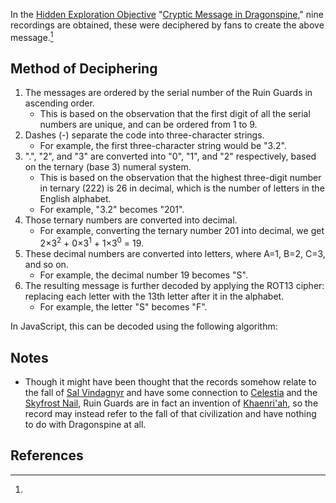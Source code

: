 {{Hidden Exploration Objectives Infobox
|image      = Record of Serial No.png
|type       = Lore
|req        = [[Cryptic Message in Dragonspine]]
|region     = Mondstadt
|area       = Dragonspine
}}
{{Quote
|For the nation, we can't forgo this skyborne power, but we failed.
|Decoded message<ref name="msg">Reddit: [https://archive.ph/o3Hww How it was solved, archived] ([https://www.reddit.com/r/Genshin_Impact/comments/kiwr5p/can_someone_solve_this_mystery_pls_here_is_all/ggu1nfo/ live link])</ref>
}}

In the [[Hidden Exploration Objective]] "[[Cryptic Message in Dragonspine]]," nine recordings are obtained, these were deciphered by fans to create the above message.<ref name="msg" />

==Method of Deciphering==
#The messages are ordered by the serial number of the Ruin Guards in ascending order.
#*This is based on the observation that the first digit of all the serial numbers are unique, and can be ordered from 1 to 9.
#Dashes (-) separate the code into three-character strings.
#*For example, the first three-character string would be "3.2".
#".", "2", and "3" are converted into "0", "1", and "2" respectively, based on the ternary (base 3) numeral system.
#*This is based on the observation that the highest three-digit number in ternary (222) is 26 in decimal, which is the number of letters in the English alphabet.
#*For example, "3.2" becomes "201".
#Those ternary numbers are converted into decimal.
#*For example, converting the ternary number 201 into decimal, we get 2×3<sup>2</sup> + 0×3<sup>1</sup> + 1×3<sup>0</sup> = 19.
#These decimal numbers are converted into letters, where A=1, B=2, C=3, and so on.
#*For example, the decimal number 19 becomes "S".
#The resulting message is further decoded by applying the ROT13 cipher: replacing each letter with the 13th letter after it in the alphabet.
#*For example, the letter "S" becomes "F".

In JavaScript, this can be decoded using the following algorithm:
{{Not a typo|<syntaxhighlight lang="javascript">
function decodeCharacter(character) {
  character = character.replace(/[.23]/g, s => ".23".indexOf(s)) // convert '.23' into '012'
  var number = parseInt(character, 3);                           // convert from base-3 to base-10
  number  = (number + 13) % 26;                                  // Caesar cipher
  return String.fromCharCode(96 + number);                       // the ASCII character code of 'a' is 97
}

function convertRecord(record) {
  return record
    .replace(/-$/, "")     // remove trailing "-"
    .split("-")            // break into characters on "-"
    .map(decodeCharacter)  // decode each character
    .join("");             // join characters into string
}

var records = [
  "3.2-..3-.23-.32-32.-3..-",         // Record of Serial No. HU-16180
  "..2-223-.32-322-..3-..2-",         // Record of Serial No. HU-21030
  "2.2-3..-232-223-..2-.32-",         // Record of Serial No. HU-31122
  "3.2-..3-.23-3.3-..3-",             // Record of Serial No. HU-42318
  ".32-32.-322-.3.-",                 // Record of Serial No. HU-57104
  ".3.-33.-22.-23.-..3-.23-..2-3..-", // Record of Serial No. GN/Hu-68513
  ".2.-..3-2.2-3..-.23-",             // Record of Serial No. HU-73011
  "23.-.33-.32-2.2-3..-",             // Record of Serial No. HU-81122
  "3.2-223-322-332-3..-233-"          // Record of Serial No. HU-96917
];

console.log(records.map(convertRecord).join(" "));
// forthe nation wecant forgo this skyborne power butwe failed
</syntaxhighlight>}}

==Notes==
*Though it might have been thought that the records somehow relate to the fall of [[Sal Vindagnyr]] and have some connection to [[Celestia]] and the [[Skyfrost Nail]], Ruin Guards are in fact an invention of [[Khaenri'ah]], so the record may instead refer to the fall of that civilization and have nothing to do with Dragonspine at all.

==References==
{{Reflist}}